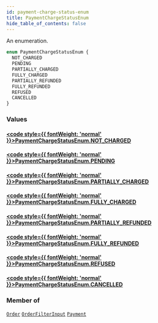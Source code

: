 ```yaml
---
id: payment-charge-status-enum
title: PaymentChargeStatusEnum
hide_table_of_contents: false
---
```








An enumeration.

```graphql
enum PaymentChargeStatusEnum {
  NOT_CHARGED
  PENDING
  PARTIALLY_CHARGED
  FULLY_CHARGED
  PARTIALLY_REFUNDED
  FULLY_REFUNDED
  REFUSED
  CANCELLED
}
```


### Values

#### [<code style={{ fontWeight: 'normal' }}>PaymentChargeStatusEnum.<b>NOT_CHARGED</b></code>](#) 
> 
> 

#### [<code style={{ fontWeight: 'normal' }}>PaymentChargeStatusEnum.<b>PENDING</b></code>](#) 
> 
> 

#### [<code style={{ fontWeight: 'normal' }}>PaymentChargeStatusEnum.<b>PARTIALLY_CHARGED</b></code>](#) 
> 
> 

#### [<code style={{ fontWeight: 'normal' }}>PaymentChargeStatusEnum.<b>FULLY_CHARGED</b></code>](#) 
> 
> 

#### [<code style={{ fontWeight: 'normal' }}>PaymentChargeStatusEnum.<b>PARTIALLY_REFUNDED</b></code>](#) 
> 
> 

#### [<code style={{ fontWeight: 'normal' }}>PaymentChargeStatusEnum.<b>FULLY_REFUNDED</b></code>](#) 
> 
> 

#### [<code style={{ fontWeight: 'normal' }}>PaymentChargeStatusEnum.<b>REFUSED</b></code>](#) 
> 
> 

#### [<code style={{ fontWeight: 'normal' }}>PaymentChargeStatusEnum.<b>CANCELLED</b></code>](#) 
> 
> 



### Member of

[`Order`](../../../developer/api-reference/objects/order)  <Badge class="secondary" text="object"/><Bullet />[`OrderFilterInput`](../../../developer/api-reference/inputs/order-filter-input)  <Badge class="secondary" text="input"/><Bullet />[`Payment`](../../../developer/api-reference/objects/payment)  <Badge class="secondary" text="object"/>



